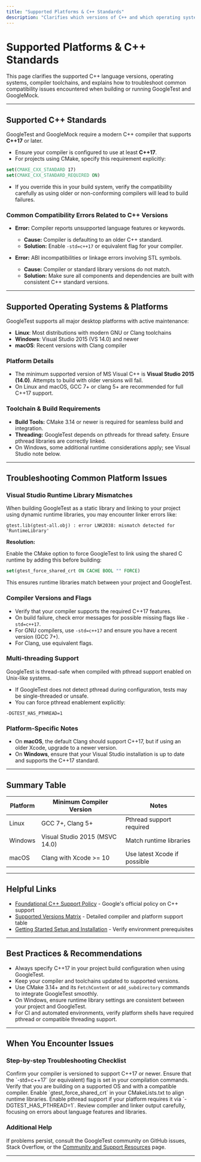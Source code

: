 ```yaml
---
title: "Supported Platforms & C++ Standards"
description: "Clarifies which versions of C++ and which operating systems are supported, and explains how to resolve common compatibility errors (e.g., C++ version errors, toolchain issues)."
---
```


# Supported Platforms & C++ Standards

This page clarifies the supported C++ language versions, operating systems, compiler toolchains, and explains how to troubleshoot common compatibility issues encountered when building or running GoogleTest and GoogleMock.

---

## Supported C++ Standards

GoogleTest and GoogleMock require a modern C++ compiler that supports **C++17** or later.

- Ensure your compiler is configured to use at least **C++17**.
- For projects using CMake, specify this requirement explicitly:

```cmake
set(CMAKE_CXX_STANDARD 17)
set(CMAKE_CXX_STANDARD_REQUIRED ON)
```

- If you override this in your build system, verify the compatibility carefully as using older or non-conforming compilers will lead to build failures.

### Common Compatibility Errors Related to C++ Versions

- **Error:** Compiler reports unsupported language features or keywords.
  - **Cause:** Compiler is defaulting to an older C++ standard.
  - **Solution:** Enable `-std=c++17` or equivalent flag for your compiler.

- **Error:** ABI incompatibilities or linkage errors involving STL symbols.
  - **Cause:** Compiler or standard library versions do not match.
  - **Solution:** Make sure all components and dependencies are built with consistent C++ standard versions.

---

## Supported Operating Systems & Platforms

GoogleTest supports all major desktop platforms with active maintenance:

- **Linux**: Most distributions with modern GNU or Clang toolchains
- **Windows**: Visual Studio 2015 (VS 14.0) and newer
- **macOS**: Recent versions with Clang compiler

### Platform Details

- The minimum supported version of MS Visual C++ is **Visual Studio 2015 (14.0)**. Attempts to build with older versions will fail.
- On Linux and macOS, GCC 7+ or clang 5+ are recommended for full C++17 support.

### Toolchain & Build Requirements

- **Build Tools:** CMake 3.14 or newer is required for seamless build and integration.
- **Threading:** GoogleTest depends on pthreads for thread safety. Ensure pthread libraries are correctly linked.
- On Windows, some additional runtime considerations apply; see Visual Studio note below.

---

## Troubleshooting Common Platform Issues

### Visual Studio Runtime Library Mismatches

When building GoogleTest as a static library and linking to your project using dynamic runtime libraries, you may encounter
linker errors like:

```
gtest.lib(gtest-all.obj) : error LNK2038: mismatch detected for 'RuntimeLibrary'
```

**Resolution:**

Enable the CMake option to force GoogleTest to link using the shared C runtime by
adding this before building:

```cmake
set(gtest_force_shared_crt ON CACHE BOOL "" FORCE)
```

This ensures runtime libraries match between your project and GoogleTest.

### Compiler Versions and Flags

- Verify that your compiler supports the required C++17 features.
- On build failure, check error messages for possible missing flags like `-std=c++17`.
- For GNU compilers, use `-std=c++17` and ensure you have a recent version (GCC 7+).
- For Clang, use equivalent flags.

### Multi-threading Support

GoogleTest is thread-safe when compiled with pthread support enabled on Unix-like systems.

- If GoogleTest does not detect pthread during configuration, tests may be single-threaded or unsafe.
- You can force pthread enablement explicitly:

```
-DGTEST_HAS_PTHREAD=1
```

### Platform-Specific Notes

- On **macOS**, the default Clang should support C++17, but if using an older Xcode, upgrade to a newer version.
- On **Windows**, ensure that your Visual Studio installation is up to date and supports the C++17 standard.

---

## Summary Table

| Platform  | Minimum Compiler Version           | Notes                        |
| --------- | -------------------------------- | ----------------------------|
| Linux     | GCC 7+, Clang 5+                 | Pthread support required     |
| Windows   | Visual Studio 2015 (MSVC 14.0)   | Match runtime libraries      |
| macOS     | Clang with Xcode >= 10            | Use latest Xcode if possible |

---

## Helpful Links

- [Foundational C++ Support Policy](https://opensource.google/documentation/policies/cplusplus-support) - Google's official policy on C++ support
- [Supported Versions Matrix](https://github.com/google/oss-policies-info/blob/main/foundational-cxx-support-matrix.md) - Detailed compiler and platform support table
- [Getting Started Setup and Installation](getting-started/setup-and-installation/prerequisites-and-system-requirements.md) - Verify environment prerequisites

---

## Best Practices & Recommendations

- Always specify C++17 in your project build configuration when using GoogleTest.
- Keep your compiler and toolchains updated to supported versions.
- Use CMake 3.14+ and its `FetchContent` or `add_subdirectory` commands to integrate GoogleTest smoothly.
- On Windows, ensure runtime library settings are consistent between your project and GoogleTest.
- For CI and automated environments, verify platform shells have required pthread or compatible threading support.

---

## When You Encounter Issues

### Step-by-step Troubleshooting Checklist

<Steps>
  <Step title="Verify Compiler Version">
    Confirm your compiler is versioned to support C++17 or newer.
  </Step>
  <Step title="Check Build Flags">
    Ensure that the `-std=c++17` (or equivalent) flag is set in your compilation commands.
  </Step>
  <Step title="Confirm Platform Compatibility">
    Verify that you are building on a supported OS and with a compatible compiler.
  </Step>
  <Step title="Resolve Runtime Mismatches on Windows">
    Enable `gtest_force_shared_crt` in your CMakeLists.txt to align runtime libraries.
  </Step>
  <Step title="Ensure Threading Support">
    Enable pthread support if your platform requires it via `-DGTEST_HAS_PTHREAD=1`.
  </Step>
  <Step title="Consult Logs and Error Messages">
    Review compiler and linker output carefully, focusing on errors about language features and libraries.
  </Step>
</Steps>

### Additional Help

If problems persist, consult the GoogleTest community on GitHub issues, Stack Overflow, or the 
[Community and Support Resources](getting-started/troubleshooting-and-resources/community-and-support.md) page.

---